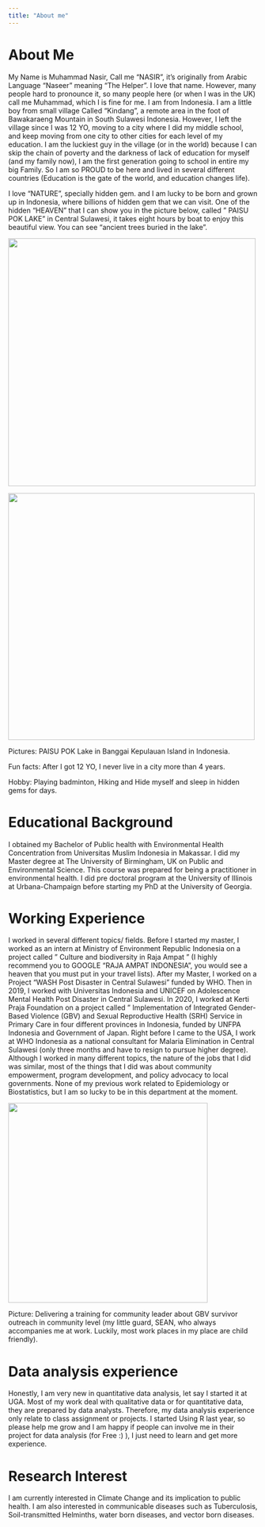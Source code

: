 ```yaml
---
title: "About me"
---
```


# About Me

My Name is Muhammad Nasir, Call me "NASIR", it's originally from Arabic Language "Naseer" meaning "The Helper". I love that name. However, many people hard to pronounce it, so many people here (or when I was in the UK) call me Muhammad, which I is fine for me. I am from Indonesia. I am a little boy from small village Called "Kindang", a remote area in the foot of Bawakaraeng Mountain in South Sulawesi Indonesia. However, I left the village since I was 12 YO, moving to a city where I did my middle school, and keep moving from one city to other cities for each level of my education. I am the luckiest guy in the village (or in the world) because I can skip the chain of poverty and the darkness of lack of education for myself (and my family now), I am the first generation going to school in entire my big Family. So I am so PROUD to be here and lived in several different countries (Education is the gate of the world, and education changes life).

I love "NATURE", specially hidden gem. and I am lucky to be born and grown up in Indonesia, where billions of hidden gem that we can visit. One of the hidden "HEAVEN" that I can show you in the picture below, called " PAISU POK LAKE" in Central Sulawesi, it takes eight hours by boat to enjoy this beautiful view. You can see "ancient trees buried in the lake".

![](Paisu%20pok%20lake%201.JPG){width="500"}

![](Paisu%20Pok%20lake%202.JPG){width="498"}

Pictures: PAISU POK Lake in Banggai Kepulauan Island in Indonesia.

Fun facts: After I got 12 YO, I never live in a city more than 4 years.

Hobby: Playing badminton, Hiking and Hide myself and sleep in hidden gems for days.

# Educational Background

I obtained my Bachelor of Public health with Environmental Health Concentration from Universitas Muslim Indonesia in Makassar. I did my Master degree at The University of Birmingham, UK on Public and Environmental Science. This course was prepared for being a practitioner in environmental health. I did pre doctoral program at the University of Illinois at Urbana-Champaign before starting my PhD at the University of Georgia.

# Working Experience

I worked in several different topics/ fields. Before I started my master, I worked as an intern at Ministry of Environment Republic Indonesia on a project called " Culture and biodiversity in Raja Ampat " (I highly recommend you to GOOGLE "RAJA AMPAT INDONESIA", you would see a heaven that you must put in your travel lists). After my Master, I worked on a Project "WASH Post Disaster in Central Sulawesi" funded by WHO. Then in 2019, I worked with Universitas Indonesia and UNICEF on Adolescence Mental Health Post Disaster in Central Sulawesi. In 2020, I worked at Kerti Praja Foundation on a project called " Implementation of Integrated Gender-Based Violence (GBV) and Sexual Reproductive Health (SRH) Service in Primary Care in four different provinces in Indonesia, funded by UNFPA Indonesia and Government of Japan. Right before I came to the USA, I work at WHO Indonesia as a national consultant for Malaria Elimination in Central Sulawesi (only three months and have to resign to pursue higher degree). Although I worked in many different topics, the nature of the jobs that I did was similar, most of the things that I did was about community empowerment, program development, and policy advocacy to local governments. None of my previous work related to Epidemiology or Biostatistics, but I am so lucky to be in this department at the moment.

![](YKP.JPG){width="403"}

Picture: Delivering a training for community leader about GBV survivor outreach in community level (my little guard, SEAN, who always accompanies me at work. Luckily, most work places in my place are child friendly).

# Data analysis experience

Honestly, I am very new in quantitative data analysis, let say I started it at UGA. Most of my work deal with qualitative data or for quantitative data, they are prepared by data analysts. Therefore, my data analysis experience only relate to class assignment or projects. I started Using R last year, so please help me grow and I am happy if people can involve me in their project for data analysis (for Free :) ), I just need to learn and get more experience.

# Research Interest

I am currently interested in Climate Change and its implication to public health. I am also interested in communicable diseases such as Tuberculosis, Soil-transmitted Helminths, water born diseases, and vector born diseases.

